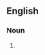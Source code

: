 ==English==

===Noun===
{{head|en|noun plural form|head=[[southern|Southern]] [[Europeans]]}}

# {{plural of|Southern European|lang=en}}